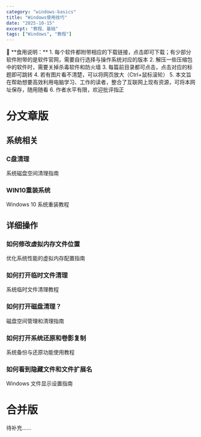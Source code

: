 ```yaml
---
category: "windows-basics"
title: "Windows使用技巧"
date: "2025-10-15"
excerpt: "教程、基础"
tags: ["Windows", "教程"]
---
```


<div className="highlight-blue">
🔹 **食用说明：**
1. 每个软件都附带相应的下载链接，点击即可下载；有少部分软件附带的是软件官网，需要自行选择与操作系统对应的版本
2. 解压一些压缩包中的软件时，需要关掉杀毒软件和防火墙
3. 每篇前目录都可点击，点击对应的标题即可跳转
4. 若有图片看不清楚，可以将网页放大（Ctrl+鼠标滚轮）
5. 本文旨在帮助想要高效利用电脑学习、工作的读者，整合了互联网上现有资源，可将本网址保存，随用随看
6. 作者水平有限，欢迎批评指正
</div>

# 分文章版

## **系统相关**
<div className="space-y-4">
  <div className="glass p-4 rounded-lg hover:shadow-lg transition-all duration-300 hover:-translate-y-1">
    <Link to="/blog/WINDOWS_USE_Sub%2FCC" className="text-blue-600 hover:text-blue-800 block">
      <h3 className="text-lg font-semibold mb-2">C盘清理</h3>
      <p className="text-gray-600 text-sm">系统磁盘空间清理指南</p>
    </Link>
  </div>

  <div className="glass p-4 rounded-lg hover:shadow-lg transition-all duration-300 hover:-translate-y-1">
    <Link to="/blog/WINDOWS_USE_Sub%2FWIN10重装系统" className="text-blue-600 hover:text-blue-800 block">
      <h3 className="text-lg font-semibold mb-2">WIN10重装系统</h3>
      <p className="text-gray-600 text-sm">Windows 10 系统重装教程</p>
    </Link>
  </div>
</div>

## **详细操作**
<div className="grid grid-cols-1 md:grid-cols-2 gap-4 mt-4">
  <div className="glass p-4 rounded-lg hover:shadow-lg transition-all duration-300 hover:-translate-y-1">
    <Link to="/blog/WINDOWS_USE_Sub%2F如何修改虚拟内存文件位置" className="text-blue-600 hover:text-blue-800 block">
      <h3 className="text-lg font-semibold mb-2">如何修改虚拟内存文件位置</h3>
      <p className="text-gray-600 text-sm">优化系统性能的虚拟内存配置指南</p>
    </Link>
  </div>

  <div className="glass p-4 rounded-lg hover:shadow-lg transition-all duration-300 hover:-translate-y-1">
    <Link to="/blog/WINDOWS_USE_Sub%2F如何打开临时文件清理" className="text-blue-600 hover:text-blue-800 block">
      <h3 className="text-lg font-semibold mb-2">如何打开临时文件清理</h3>
      <p className="text-gray-600 text-sm">系统临时文件清理教程</p>
    </Link>
  </div>

  <div className="glass p-4 rounded-lg hover:shadow-lg transition-all duration-300 hover:-translate-y-1">
    <Link to="/blog/WINDOWS_USE_Sub%2F如何打开磁盘清理？" className="text-blue-600 hover:text-blue-800 block">
      <h3 className="text-lg font-semibold mb-2">如何打开磁盘清理？</h3>
      <p className="text-gray-600 text-sm">磁盘空间管理和清理指南</p>
    </Link>
  </div>

  <div className="glass p-4 rounded-lg hover:shadow-lg transition-all duration-300 hover:-translate-y-1">
    <Link to="/blog/WINDOWS_USE_Sub%2F如何打开系统还原和卷影复制" className="text-blue-600 hover:text-blue-800 block">
      <h3 className="text-lg font-semibold mb-2">如何打开系统还原和卷影复制</h3>
      <p className="text-gray-600 text-sm">系统备份与还原功能使用教程</p>
    </Link>
  </div>

  <div className="glass p-4 rounded-lg hover:shadow-lg transition-all duration-300 hover:-translate-y-1">
    <Link to="/blog/WINDOWS_USE_Sub%2F如何看到隐藏文件和文件扩展名" className="text-blue-600 hover:text-blue-800 block">
      <h3 className="text-lg font-semibold mb-2">如何看到隐藏文件和文件扩展名</h3>
      <p className="text-gray-600 text-sm">Windows 文件显示设置指南</p>
    </Link>
  </div>
</div>

# 合并版
<div className="text-gray-500 italic mt-4">
  待补充……
</div>

